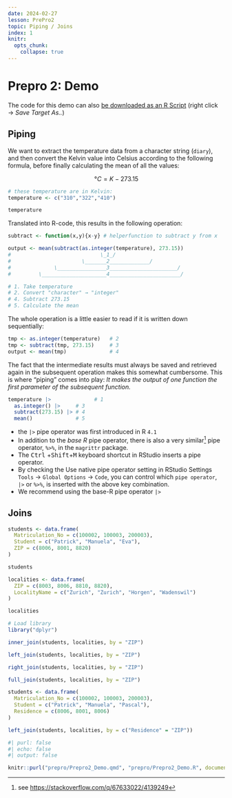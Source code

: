 ```yaml
---
date: 2024-02-27
lesson: PrePro2
topic: Piping / Joins
index: 1
knitr:
  opts_chunk:
    collapse: true
---
```


# Prepro 2: Demo

The code for this demo can also [be downloaded as an R Script](Prepro2_Demo.R) (right click → *Save Target As..*)

## Piping

We want to extract the temperature data from a character string (`diary`), and then convert the Kelvin value into Celsius according to the following formula, before finally calculating the mean of all the values:

$$°C = K - 273.15$$

```r
# these temperature are in Kelvin:
temperature <- c("310","322","410")

temperature
```


Translated into R-code, this results in the following operation:

```r

subtract <- function(x,y){x-y} # helperfunction to subtract y from x

output <- mean(subtract(as.integer(temperature), 273.15))
#                             \_1_/
#                       \_______2_____________/
#              \________________3______________________/
#         \_____________________4_______________________/

# 1. Take temperature
# 2. Convert "character" → "integer"
# 4. Subtract 273.15
# 5. Calculate the mean
```

The whole operation is a little easier to read if it is written down sequentially:

```r
tmp <- as.integer(temperature)   # 2
tmp <- subtract(tmp, 273.15)     # 3
output <- mean(tmp)              # 4
```

The fact that the intermediate results must always be saved and retrieved again in the subsequent operation makes this somewhat cumbersome. This is where "piping" comes into play: *It makes the output of one function the first parameter of the subsequent function.*

```r
temperature |>              # 1
  as.integer() |>     # 3
  subtract(273.15) |> # 4
  mean()              # 5
```

:::{.callout-important}
- the `|>` pipe operator was first introduced in R `4.1`
- In addition to the *base R* pipe operator, there is also a very similar[^pipe] pipe operator, `%>%`, in the `magrittr` package.
- The <kbd>Ctrl</kbd> +<kbd>Shift</kbd>+<kbd>M</kbd> keyboard shortcut in RStudio inserts a pipe operator.
- By checking the Use native pipe operator setting in RStudio Settings `Tools` → `Global Options` → `Code`, you can control which `pipe operator`, `|>` or `%>%`, is inserted with the above key combination.
- We recommend using the base-R pipe operator `|>`
:::

[^pipe]: see <https://stackoverflow.com/q/67633022/4139249>

## Joins

```r
students <- data.frame(
  Matriculation_No = c(100002, 100003, 200003),
  Student = c("Patrick", "Manuela", "Eva"),
  ZIP = c(8006, 8001, 8820)
)

students

localities <- data.frame(
  ZIP = c(8003, 8006, 8810, 8820),
  LocalityName = c("Zurich", "Zurich", "Horgen", "Wadenswil")
)

localities
```

```r
# Load library
library("dplyr")

inner_join(students, localities, by = "ZIP")

left_join(students, localities, by = "ZIP")

right_join(students, localities, by = "ZIP")

full_join(students, localities, by = "ZIP")
```

```r
students <- data.frame(
  Matriculation_No = c(100002, 100003, 200003),
  Student = c("Patrick", "Manuela", "Pascal"),
  Residence = c(8006, 8001, 8006)
)

left_join(students, localities, by = c("Residence" = "ZIP"))
```

```r
#| purl: false
#| echo: false
#| output: false

knitr::purl("prepro/Prepro2_Demo.qmd", "prepro/Prepro2_Demo.R", documentation = 0)
```

